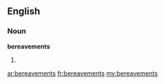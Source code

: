 ==English==

===Noun===
'''bereavements'''

# {{plural of|bereavement}}

[[ar:bereavements]]
[[fr:bereavements]]
[[my:bereavements]]